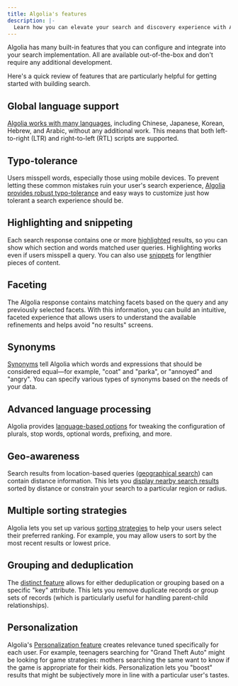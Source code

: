 ```yaml
---
title: Algolia's features
description: |-
  Learn how you can elevate your search and discovery experience with Algolia's out-of-the-box features.
---
```


Algolia has many built-in features that you can configure and integrate into your search implementation.
All are available out-of-the-box and don't require any additional development.

Here's a quick review of features that are particularly helpful for getting started with building search.

## Global language support

[Algolia works with many languages](https://www.algolia.com/doc/guides/managing-results/optimize-search-results/handling-natural-languages-nlp/in-depth/supported-languages/), including Chinese, Japanese, Korean, Hebrew, and Arabic, without any additional work.
This means that both left-to-right (LTR) and right-to-left (RTL) scripts are supported.

## Typo-tolerance

Users misspell words, especially those using mobile devices.
To prevent letting these common mistakes ruin your user's search experience,
[Algolia provides robust typo-tolerance](https://www.algolia.com/doc/guides/managing-results/optimize-search-results/typo-tolerance/) and easy ways to customize just how tolerant a search experience should be.

## Highlighting and snippeting

Each search response contains one or more [highlighted](https://www.algolia.com/doc/guides/building-search-ui/ui-and-ux-patterns/highlighting-snippeting/js/#highlighting) results, so you can show which section and words matched user queries.
Highlighting works even if users misspell a query.
You can also use [snippets](https://www.algolia.com/doc/guides/building-search-ui/ui-and-ux-patterns/highlighting-snippeting/js/#snippeting) for lengthier pieces of content.

## Faceting

The Algolia response contains matching facets based on the query and any previously selected facets.
With this information, you can build an intuitive, faceted experience that allows users to understand
the available refinements and helps avoid "no results" screens.

## Synonyms

[Synonyms](https://www.algolia.com/doc/guides/managing-results/optimize-search-results/adding-synonyms/) tell Algolia which words and expressions that should be considered equal—for example, "coat" and "parka", or "annoyed" and "angry".
You can specify various types of synonyms based on the needs of your data.

## Advanced language processing

Algolia provides [language-based options](https://www.algolia.com/doc/guides/managing-results/optimize-search-results/handling-natural-languages-nlp/in-depth/language-specific-configurations/) for tweaking the configuration of plurals, stop words, optional words, prefixing, and more.

## Geo-awareness

Search results from location-based queries ([geographical search](https://www.algolia.com/doc/guides/managing-results/refine-results/geolocation/)) can contain distance information.
This lets you [display nearby search results](https://www.algolia.com/doc/guides/managing-results/refine-results/geolocation/how-to/filter-results-around-a-location/) sorted by distance or constrain your search to a particular region or radius.

## Multiple sorting strategies

Algolia lets you set up various [sorting strategies](/guides/managing-results/refine-results/sorting/sorting/) to help your users select their preferred ranking.
For example, you may allow users to sort by the most recent results or lowest price.

## Grouping and deduplication

The [distinct feature](/guides/managing-results/refine-results/grouping/grouping/) allows for either deduplication or grouping based on a specific "key" attribute.
This lets you remove duplicate records or group sets of records (which is particularly useful for handling parent-child relationships).

## Personalization

Algolia's [Personalization feature](https://www.algolia.com/doc/guides/personalization/classic-personalization/what-is-personalization/) creates relevance tuned specifically for each user.
For example, teenagers searching for "Grand Theft Auto" might be looking for game strategies:
mothers searching the same want to know if the game is appropriate for their kids.
Personalization lets you "boost" results that might be subjectively more in line with a particular user's tastes.